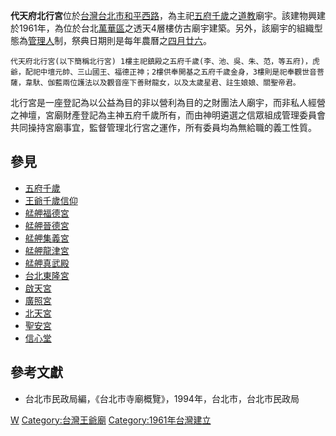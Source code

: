 '''代天府北行宮'''位於[[台灣|台灣]][[台北市|台北市]][[和平西路|和平西路]]，為主祀[[五府千歲|五府千歲]]之[[道教|道教]]廟宇。該建物興建於1961年，為位於台北[[萬華區|萬華區]]之透天4層樓仿古廟宇建築。另外，該廟宇的組織型態為[[管理人|管理人]]制，祭典日期則是每年農曆之[[四月廿六|四月廿六]]。
 代天府北行宮(以下簡稱北行宮) 1樓主祀鎮殿之五府千歲(李、池、吳、朱、范，等五府)，虎爺，配祀中壇元帥、三山國王、福德正神；2樓供奉開基之五府千歲金身，3樓則是祀奉觀世音菩薩，韋馱、伽藍兩位護法以及觀音座下善財龍女，以及太歲星君、註生娘娘、關聖帝君。
北行宮是一座登記為以公益為目的非以營利為目的之財團法人廟宇，而非私人經營之神壇，宮廟財產登記為主神五府千歲所有，而由神明遴選之信眾組成管理委員會共同操持宮廟事宜，監督管理北行宮之運作，所有委員均為無給職的義工性質。

==參見==
*[[五府千歲|五府千歲]]
*[[王爺千歲信仰|王爺千歲信仰]]
*[[艋舺福德宮|艋舺福德宮]]
*[[艋舺晉德宮|艋舺晉德宮]]
*[[艋舺集義宮|艋舺集義宮]]
*[[艋舺龍津宮|艋舺龍津宮]]
*[[艋舺真武殿|艋舺真武殿]]
*[[台北東隆宮|台北東隆宮]]
*[[啟天宮|啟天宮]]
*[[廣照宮|廣照宮]]
*[[北天宮|北天宮]]
*[[聖安宮_(萬華區)|聖安宮]]
*[[信心堂|信心堂]]

==參考文獻==
*台北市民政局編，《台北市寺廟概覽》，1994年，台北市，台北市民政局

[[Category:萬華區廟宇|W]]
[[Category:台灣王爺廟|Category:台灣王爺廟]]
[[Category:1961年台灣建立|Category:1961年台灣建立]]